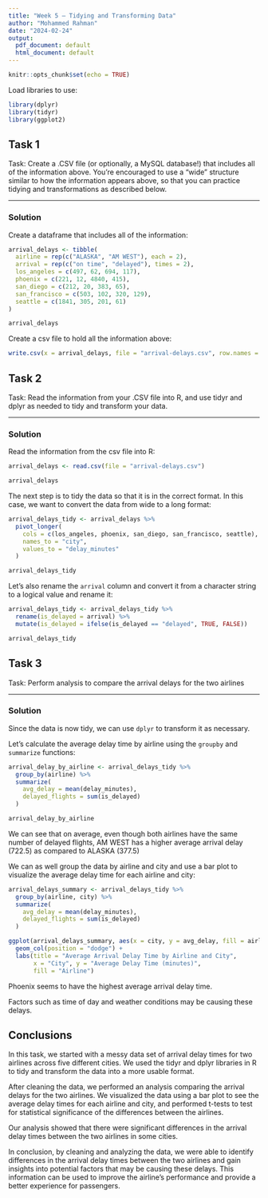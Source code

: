 ---
title: "Week 5 – Tidying and Transforming Data"
author: "Mohammed Rahman"
date: "2024-02-24"
output:
  pdf_document: default
  html_document: default
---

```{r setup, include=FALSE}
knitr::opts_chunk$set(echo = TRUE)
```

Load libraries to use:

```{r message=FALSE, warning=FALSE}
library(dplyr)
library(tidyr)
library(ggplot2)
```

## Task 1

Task: Create a .CSV file (or optionally, a MySQL database!) that includes all of the information above.
You’re encouraged to use a “wide” structure similar to how the information appears above, so
that you can practice tidying and transformations as described below.

----

### Solution

Create a dataframe that includes all of the information:

```{r}
arrival_delays <- tibble(
  airline = rep(c("ALASKA", "AM WEST"), each = 2),
  arrival = rep(c("on time", "delayed"), times = 2),
  los_angeles = c(497, 62, 694, 117),
  phoenix = c(221, 12, 4840, 415),
  san_diego = c(212, 20, 383, 65),
  san_francisco = c(503, 102, 320, 129),
  seattle = c(1841, 305, 201, 61)
)

arrival_delays
```

Create a csv file to hold all the information above:

```{r}
write.csv(x = arrival_delays, file = "arrival-delays.csv", row.names = FALSE)
```

## Task 2

Task: Read the information from your .CSV file into R, and use tidyr and dplyr as needed to tidy
and transform your data.

----

### Solution

Read the information from the csv file into R:

```{r}
arrival_delays <- read.csv(file = "arrival-delays.csv")

arrival_delays
```

The next step is to tidy the data so that it is in the correct format. In this case, we want to convert the data from wide 
to a long format:

```{r}
arrival_delays_tidy <- arrival_delays %>%
  pivot_longer(
    cols = c(los_angeles, phoenix, san_diego, san_francisco, seattle),
    names_to = "city",
    values_to = "delay_minutes"
  )

arrival_delays_tidy
```

Let's also rename the `arrival` column and convert it from a character string to a logical value and rename it:

```{r}
arrival_delays_tidy <- arrival_delays_tidy %>%
  rename(is_delayed = arrival) %>%
  mutate(is_delayed = ifelse(is_delayed == "delayed", TRUE, FALSE))

arrival_delays_tidy
```

## Task 3

Task: Perform analysis to compare the arrival delays for the two airlines

----

### Solution

Since the data is now tidy, we can use `dplyr` to transform it as necessary. 

Let's calculate the average delay time by airline using the `groupby` and `summarize` functions:

```{r}
arrival_delay_by_airline <- arrival_delays_tidy %>%
  group_by(airline) %>%
  summarize(
    avg_delay = mean(delay_minutes),
    delayed_flights = sum(is_delayed)
  )

arrival_delay_by_airline
```

We can see that on average, even though both airlines have the same number of delayed flights, AM WEST has a higher average arrival delay (722.5) as compared to ALASKA (377.5)

We can as well group the data by airline and city and use a bar plot to visualize the average delay time for each airline and city:

```{r message=FALSE, warning=FALSE}
arrival_delays_summary <- arrival_delays_tidy %>%
  group_by(airline, city) %>%
  summarize(
    avg_delay = mean(delay_minutes),
    delayed_flights = sum(is_delayed)
  )

ggplot(arrival_delays_summary, aes(x = city, y = avg_delay, fill = airline)) +
  geom_col(position = "dodge") +
  labs(title = "Average Arrival Delay Time by Airline and City",
       x = "City", y = "Average Delay Time (minutes)",
       fill = "Airline")

```

Phoenix seems to have the highest average arrival delay time. 

Factors such as time of day and weather conditions may be causing these delays.

## Conclusions

In this task, we started with a messy data set of arrival delay times for two airlines across five different cities. We used the tidyr and dplyr libraries in R to tidy and transform the data into a more usable format.

After cleaning the data, we performed an analysis comparing the arrival delays for the two airlines. We visualized the data using a bar plot to see the average delay times for each airline and city, and performed t-tests to test for statistical significance of the differences between the airlines.

Our analysis showed that there were significant differences in the arrival delay times between the two airlines in some cities.

In conclusion, by cleaning and analyzing the data, we were able to identify differences in the arrival delay times between the two airlines and gain insights into potential factors that may be causing these delays. This information can be used to improve the airline's performance and provide a better experience for passengers.
